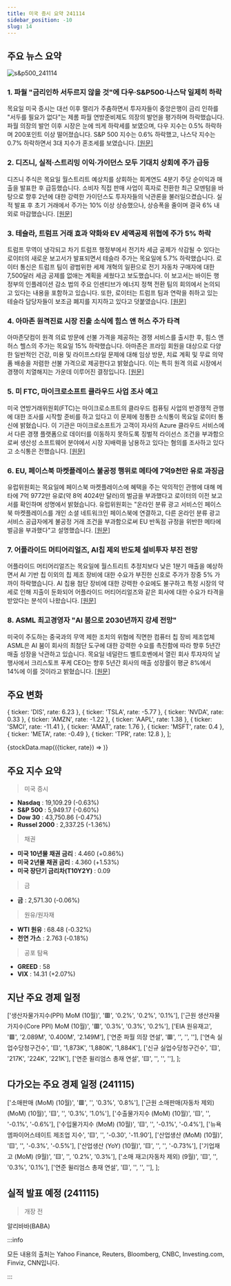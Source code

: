 ```yaml
---
title: 미국 증시 요약 241114
sidebar_position: -10
slug: 14
---
```


## 주요 뉴스 요약

![s&p500_241114](/map/241114.png)

### 1. **파월 "금리인하 서두르지 않을 것"에 다우·S&P500·나스닥 일제히 하락**

목요일 미국 증시는 대선 이후 랠리가 주춤하면서 투자자들이 중앙은행이 금리 인하를 "서두를 필요가 없다"는 제롬 파월 연방준비제도 의장의 발언을 평가하며 하락했습니다. 파월 의장의 발언 이후 시장은 눈에 띄게 하락세를 보였으며, 다우 지수는 0.5% 하락하며 200포인트 이상 떨어졌습니다. S&P 500 지수는 0.6% 하락했고, 나스닥 지수는 0.7% 하락하면서 3대 지수가 혼조세를 보였습니다. [[원문]](https://finance.yahoo.com/news/live/stock-market-today-dow-sp-500-nasdaq-slide-as-powell-says-fed-in-no-hurry-on-rate-cuts-170040439.html)

### 2. **디즈니, 실적·스트리밍 이익·가이던스 모두 기대치 상회에 주가 급등**

디즈니 주식은 목요일 월스트리트 예상치를 상회하는 회계연도 4분기 주당 순이익과 매출을 발표한 후 급등했습니다. 소비자 직접 판매 사업이 흑자로 전환한 최근 모멘텀을 바탕으로 향후 2년에 대한 강력한 가이던스도 투자자들의 낙관론을 불러일으켰습니다. 실적 발표 후 초기 거래에서 주가는 10% 이상 상승했으나, 상승폭을 줄이며 결국 6% 내외로 마감했습니다. [[원문]](https://finance.yahoo.com/news/disney-stock-jumps-as-earnings-streaming-profit-and-guidance-top-estimates-143049805.html)

### 3. **테슬라, 트럼프 거래 효과 약화와 EV 세액공제 위협에 주가 5% 하락**

트럼프 무역이 냉각되고 차기 트럼프 행정부에서 전기차 세금 공제가 삭감될 수 있다는 로이터의 새로운 보고서가 발표되면서 테슬라 주가는 목요일에 5.7% 하락했습니다. 로이터 통신은 트럼프 팀이 광범위한 세제 개혁의 일환으로 전기 자동차 구매자에 대한 7,500달러 세금 공제를 없애는 계획을 세웠다고 보도했습니다. 이 보고서는 바이든 행정부의 인플레이션 감소 법의 주요 인센티브가 에너지 정책 전환 팀의 회의에서 논의되고 있다는 내용을 포함하고 있습니다. 또한, 로이터는 트럼프 팀과 연락을 취하고 있는 테슬라 담당자들이 보조금 폐지를 지지하고 있다고 덧붙였습니다. [[원문]](https://finance.yahoo.com/news/tesla-stock-falls-as-trump-trade-fades-and-ev-tax-credits-come-under-threat-170918953.html)

### 4. **아마존 원격진료 시장 진출 소식에 힘스 앤 허스 주가 타격**

아마존닷컴이 원격 의료 방문에 선불 가격을 제공하는 경쟁 서비스를 출시한 후, 힘스 앤 허스 헬스의 주가는 목요일 15% 하락했습니다. 아마존은 프라임 회원을 대상으로 다양한 일반적인 건강, 미용 및 라이프스타일 문제에 대해 임상 방문, 치료 계획 및 무료 의약품 배송을 저렴한 선불 가격으로 제공한다고 밝혔습니다. 이는 특히 원격 의료 시장에서 경쟁이 치열해지는 가운데 이루어진 결정입니다. [[원문]](https://www.reuters.com/business/healthcare-pharmaceuticals/amazons-push-into-telehealth-knocks-shares-hims-hers-2024-11-14/)

### 5. **미 FTC, 마이크로소프트 클라우드 사업 조사 예고**

미국 연방거래위원회(FTC)는 마이크로소프트의 클라우드 컴퓨팅 사업의 반경쟁적 관행에 대한 조사를 시작할 준비를 하고 있다고 이 문제에 정통한 소식통이 목요일 로이터 통신에 밝혔습니다. 이 기관은 마이크로소프트가 고객이 자사의 Azure 클라우드 서비스에서 다른 경쟁 플랫폼으로 데이터를 이동하지 못하도록 징벌적 라이선스 조건을 부과함으로써 생산성 소프트웨어 분야에서 시장 지배력을 남용하고 있다는 혐의를 조사하고 있다고 소식통은 전했습니다. [[원문]](https://www.reuters.com/technology/us-regulators-plan-investigate-microsofts-cloud-business-ft-reports-2024-11-14/)

### 6. **EU, 페이스북 마켓플레이스 불공정 행위로 메타에 7억9천만 유로 과징금**

유럽위원회는 목요일에 페이스북 마켓플레이스에 혜택을 주는 악의적인 관행에 대해 메타에 7억 9772만 유로(약 8억 4024만 달러)의 벌금을 부과했다고 로이터의 이전 보고서를 확인하며 성명에서 밝혔습니다. 유럽위원회는 "온라인 분류 광고 서비스인 페이스북 마켓플레이스를 개인 소셜 네트워크인 페이스북에 연결하고, 다른 온라인 분류 광고 서비스 공급자에게 불공정 거래 조건을 부과함으로써 EU 반독점 규정을 위반한 메타에 벌금을 부과했다"고 설명했습니다. [[원문]](https://www.reuters.com/technology/eu-fines-meta-797-million-over-abusive-practices-benefiting-facebook-marketplace-2024-11-14/)

### 7. **어플라이드 머티어리얼즈, AI칩 제외 반도체 설비투자 부진 전망**

어플라이드 머티어리얼즈는 목요일에 월스트리트 추정치보다 낮은 1분기 매출을 예상하면서 AI 기반 칩 이외의 칩 제조 장비에 대한 수요가 부진한 신호로 주가가 장중 5% 가까이 하락했습니다. AI 칩용 첨단 장비에 대한 강력한 수요에도 불구하고 특정 시장의 약세로 인해 지출이 둔화되어 어플라이드 머티어리얼즈와 같은 회사에 대한 수요가 타격을 받았다는 분석이 나왔습니다. [[원문]](https://www.reuters.com/technology/applied-materials-forecasts-quarterly-revenue-below-estimates-weak-demand-2024-11-14/)

### 8. **ASML 최고경영자 "AI 붐으로 2030년까지 강세 전망"**

미국이 주도하는 중국과의 무역 제한 조치의 위협에 직면한 컴퓨터 칩 장비 제조업체 ASML은 AI 붐이 회사의 최첨단 도구에 대한 강력한 수요를 촉진함에 따라 향후 5년간 매출 성장을 낙관하고 있습니다. 목요일 네덜란드 벨트호벤에서 열린 회사 투자자의 날 행사에서 크리스토프 푸케 CEO는 향후 5년간 회사의 매출 성장률이 평균 8%에서 14%에 이를 것이라고 밝혔습니다. [[원문]](https://www.reuters.com/technology/asml-says-its-revenue-grow-44-bln-60-bln-euros-by-2030-2024-11-14/)

## 주요 변화

  { ticker: 'DIS', rate: 6.23 },
  { ticker: 'TSLA', rate: -5.77 },
  { ticker: 'NVDA', rate: 0.33 },
  { ticker: 'AMZN', rate: -1.22 },
  { ticker: 'AAPL', rate: 1.38 },
  { ticker: 'SMCI', rate: -11.41 },
  { ticker: 'AMAT', rate: 1.76 },
  { ticker: 'MSFT', rate: 0.4 },
  { ticker: 'META', rate: -0.49 },
  { ticker: 'TPR', rate: 12.8 },
];

{stockData.map(({ticker, rate}) => <StockCardMini key={ticker} ticker={ticker} rate={rate}></StockCardMini>)}

## 주요 지수 요약

> 미국 증시

- **Nasdaq** : 19,109.29 (-0.63%)
- **S&P 500** : 5,949.17 (-0.60%)
- **Dow 30** : 43,750.86 (-0.47%)
- **Russel 2000** : 2,337.25 (-1.36%)

> 채권

- **미국 10년물 채권 금리** : 4.460 (+0.86%)
- **미국 2년물 채권 금리** : 4.360 (+1.53%)
- **미국 장단기 금리차(T10Y2Y)** : 0.09

> 금

- **금** : 2,571.30 (-0.06%)

> 원유/원자재

- **WTI 원유** : 68.48 (-0.32%)
- **천연 가스** : 2.763 (-0.18%)

> 공포 탐욕

- **GREED** : 58
- **VIX** : 14.31 (+2.07%)

## 지난 주요 경제 일정

  ['생산자물가지수(PPI) MoM (10월)', '🟥', '0.2%', '0.2%', '0.1%'],
  ['근원 생산자물가지수(Core PPI) MoM (10월)', '🟥', '0.3%', '0.3%', '0.2%'],
  ['EIA 원유재고', '🟥', '2.089M', '0.400M', '2.149M'],
  ['연준 파월 의장 연설', '🟥', '', '', ''],
  ['연속 실업수당청구건수', '🟨', '1,873K', '1,880K', '1,884K'],
  ['신규 실업수당청구건수', '🟨', '217K', '224K', '221K'],
  ['연준 윌리엄스 총재 연설', '🟨', '', '', ''],
];

<EconomicCalendar data={eventsData} />

## 다가오는 주요 경제 일정 (241115)

  ['소매판매 (MoM) (10월)', '🟥', '', '0.3%', '0.8%'],
  ['근원 소매판매(자동차 제외) (MoM) (10월)', '🟨', '', '0.3%', '1.0%'],
  ['수출물가지수 (MoM) (10월)', '🟨', '', '-0.1%', '-0.6%'],
  ['수입물가지수 (MoM) (10월)', '🟨', '', '-0.1%', '-0.4%'],
  ['뉴욕 엠파이어스테이트 제조업 지수', '🟨', '', '-0.30', '-11.90'],
  ['산업생산 (MoM) (10월)', '🟨', '', '-0.3%', '-0.5%'],
  ['산업생산 (YoY) (10월)', '🟨', '', '', '-0.73%'],
  ['기업재고 (MoM) (9월)', '🟨', '', '0.2%', '0.3%'],
  ['소매 재고(자동차 제외) (9월)', '🟨', '', '0.3%', '0.1%'],
  ['연준 윌리엄스 총재 연설', '🟨', '', '', ''],
];

<EconomicCalendar data={nextEventsData} />

## 실적 발표 예정 (241115)

> 개장 전

알리바바(BABA)

:::info

모든 내용의 출처는 Yahoo Finance, Reuters, Bloomberg, CNBC, Investing.com, Finviz, CNN입니다.

:::
